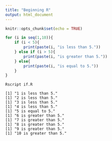```yaml
---
title: "Beginning R"
output: html_document
---
```


```r
knitr::opts_chunk$set(echo = TRUE)
```

```R
for (i in seq(1,10)){
    if (i < 5){
        print(paste(i, "is less than 5."))
    } else if (i > 5){
        print(paste(i, "is greater than 5."))
    } else{
        print(paste(i, "is equal to 5."))
    }
}
```

```
Rscript if.R

[1] "1 is less than 5."
[1] "2 is less than 5."
[1] "3 is less than 5."
[1] "4 is less than 5."
[1] "5 is equal to 5."
[1] "6 is greater than 5."
[1] "7 is greater than 5."
[1] "8 is greater than 5."
[1] "9 is greater than 5."
[1] "10 is greater than 5."
```

